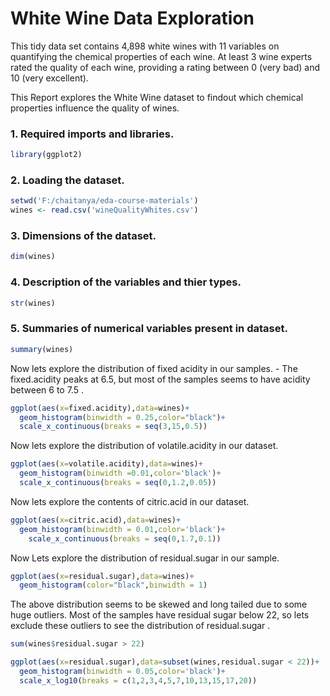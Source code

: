 White Wine Data Exploration
========================================================
This tidy data set contains 4,898 white wines with 11 variables on quantifying the chemical properties of each wine. At least 3 wine experts rated the quality of each wine, providing a rating between 0 (very bad) and 10 (very excellent).

This Report explores the White Wine dataset to findout which chemical properties influence the quality of wines.

### 1. Required imports and libraries.
```{r}
library(ggplot2)
```

### 2. Loading the dataset.
```{r}
setwd('F:/chaitanya/eda-course-materials')
wines <- read.csv('wineQualityWhites.csv')
```

### 3. Dimensions of the dataset.
```{r, echo=TRUE}
dim(wines)
```

### 4. Description of the variables and thier types.
```{r}
str(wines)
```

### 5. Summaries of numerical variables present in dataset. 
```{r}
summary(wines)
```
Now lets explore the distribution of fixed acidity in our samples.
- The fixed.acidity peaks at 6.5, but most of the samples seems to have acidity between 6 to 7.5 .

```{r}
ggplot(aes(x=fixed.acidity),data=wines)+
  geom_histogram(binwidth = 0.25,color="black")+
  scale_x_continuous(breaks = seq(3,15,0.5))
```


Now lets explore the distribution of volatile.acidity in our dataset.
```{r}
ggplot(aes(x=volatile.acidity),data=wines)+
  geom_histogram(binwidth =0.01,color='black')+
  scale_x_continuous(breaks = seq(0,1.2,0.05))
```

Now lets explore the contents of citric.acid in our dataset.
```{r}
ggplot(aes(x=citric.acid),data=wines)+
  geom_histogram(binwidth = 0.01,color='black')+
    scale_x_continuous(breaks = seq(0,1.7,0.1))
```

Now Lets explore the distribution of residual.sugar in our sample.
```{r}
ggplot(aes(x=residual.sugar),data=wines)+
  geom_histogram(color="black",binwidth = 1)
```

The above distribution seems to be skewed and long tailed due to some huge outliers. Most of the samples have residual sugar below 22, so lets exclude these outliers to see the distribution of residual.sugar .
```{r}
sum(wines$residual.sugar > 22)
```
```{r}
ggplot(aes(x=residual.sugar),data=subset(wines,residual.sugar < 22))+
  geom_histogram(binwidth = 0.05,color='black')+
  scale_x_log10(breaks = c(1,2,3,4,5,7,10,13,15,17,20))
```

